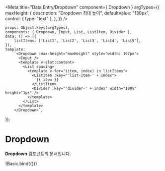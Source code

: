 
<Meta
    title="Data Entry/Dropdown"
    component={ Dropdown }
    argTypes={{
        maxHeight: {
            description: "Dropdown 최대 높이",
            defaultValue: "130px",
            control: { type: "text" },
        },
    }}
/>


    props: Object.keys(argTypes),
    components: { Dropdown, Input, List, ListItem, Divider },
    data: () => ({
        listItems: ['List1', 'List2', 'List3', 'List4', 'List5'],
    }),
    template:
        `<Dropdown :max-height="maxHeight" style="width: 197px">
          <Input />
          <template v-slot:content>
            <List spacing>
              <template v-for="(item, index) in listItems">
                <ListItem :key="'list-item-' + index">
                  {{ item }}
                </ListItem>
                <Divider :key="'divider-' + index" width="100%" height="1px" />
              </template>
            </List>
          </template>
        </Dropdown>`,
});

# Dropdown

**Dropdown** 컴포넌트의 문서입니다.

<Story name="Basic" height="150px">
    {Basic.bind({})}
</Story>

<ArgsTable story="Basic" />
